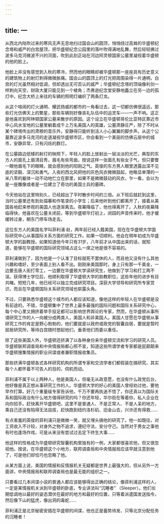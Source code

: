 ```yaml
---
---
---
```

title: 一
---



从西北内陆吹过来的寒风无声无息地扫过国会山的圆顶，悄悄绕过高耸的华盛顿纪念塔和威严的白宫屋顶，把华盛顿纪念公园里的落叶吹得满地乱舞，然后轻轻拂过波多马克河微波不兴的河面，吹到此刻正站在河边阿灵顿国家公墓里凝视着华盛顿的他的脸上。

他脸上并没有感觉到入秋的寒冷，然而他的眼睛却被华盛顿那一座座具有历史意义的建筑物上的射灯刺得微微胀痛。国会山的圆顶上的灯光把周围染得一片通明，白宫的灯光虽然相对低调，但却透出无可否认的威严；华盛顿纪念塔的顶端像利剑一样刺向天空，财政大厦只能见到一个棱角；杰弗逊纪念堂安静地矗立在另一边的孤灯中，纪念大桥上来往的车辆的照明灯编织了两条灯龙。

从这个喧闹的灯火通明、耀武扬威的都市的一角看过去，这一切都仿佛很遥远，那些灯光仿佛天上的繁星，那些车辆则好像丧礼队伍中的运灵车——一声不响。这正是他喜欢到阿林顿国家公墓来散步的原因。这个设立在华盛顿哥伦比亚特区靠近市中心风水宝地的公墓里躺着成千上万名美国人的英雄，公墓肃静庄严，除了不时从某个碑塔传出的肃穆的音乐外，安静得只能听到活人小心翼翼的脚步声。从这个公墓靠近波多马克河的走道凝视华盛顿市区，你会看到一个美丽的仿佛云层中的城市，安静异常，只有闪烁的群灯。

在公墓路边低矮的射灯的映照下，年轻人的脸上放射出一层淡淡的光芒，典型的东方人的面孔上眉清目秀，眉毛有些弯曲，按说这样一张面孔有些女子气，但只要瞥一眼他眉毛下的眼睛，就会感到他的阳刚之气。英俊的东方男人眼里透露出深不见底的坚毅、深沉和勇气。入夜的西北风把他的灰色风衣微微鼓起，他略显单薄的一米八零的躯体一动不动地伫立在那里，如果不是微微鼓动的风衣，乍一看，会以为是一座雕像或者是一位建立了奇功的美国士兵的墓碑。

今天他站在这里特别久，已经超出了平时散步时间的三倍。从下班后就赶到这里，当时公墓里还有到处描摹和作笔录的小学生；后来他听到他们都离开了，接着从美国各地赶来参观的美国人也逐渐离去。夜幕降临了，他也得离开了。入秋的夜幕降临得快，他喜欢在公墓关闭前，等到华盛顿华灯初上，闭园的声音传来时，他才缓缓转过身，朝东门停车场走去。

这位东方人的美国名字叫菲利浦·赵，两年前已经入籍美国，现在在华盛顿大学国际研究中心从事国际关系方面的研究工作。如果一切顺利，他会在明年初成为华盛顿大学的副教授。如果知道他今年只有31岁，八年前才从中国出来的话，就知道，能够在华盛顿的国际研究领域占这么一席之地是很不容易的。

菲利浦做到了，因为他是一个认准了目标就死不罢休的人，而且他又没有什么其他兴趣和嗜好，至少表面上别人看不出。刚刚来美国那时，身上只有那一千美金，一边要去唐人街打零工，一边要在华盛顿大学读研究生，他做到了学习和打工两不误。获得博士学位后，他顺利取得了华盛顿大学的助教职位，这些年他的进步有目共睹。短短几年，他已经可以独立完成研究项目。深获大学领导和研究所专家赏识，而且在华盛顿国际关系研究领域也崭露头角。

不过，只要熟悉华盛顿这个城市的人都应该知道，像他这样的年轻人在华盛顿是没有前途的。不错，华盛顿集中了世界上最多最强的国际问题和国际关系研究中心，每个中心里又拥挤着举手投足都可以影响世界舆论的专家，然而，在华盛顿从事所谓研究工作的人一向被分成两类人，美国人和非美国人。美国人甘愿在华盛顿从事研究工作的肯定是野心勃勃的，他们要就是以政府或政党的智囊自居，要就是暂时屈居研究所，等待白宫随时想起他们，垂青他们而委以重任。

除了这些美国人外，华盛顿还挤满了以各种身份来华盛顿交流和学习的研究人员。华盛顿联邦调查局和中央情报局都心照不宣，知道这些所谓学者专家都是屁颠颠来华盛顿搜集情报的职业间谍或者兼职情报收集员。

那些挤满华盛顿各式各样研究机构的所谓专家和交流学者们都假装在搞研究，其实每个人都怀着不可告人的目的，伺机而动。

菲利浦不属于以上两种人，他是美国人，但毫无从政意愿，也没有什么政党后台，他好像是真正想从事研究工作的人。华盛顿大学的好心的美国人曾经劝过他，要他早作打算。好几个重量级专家告诉他，千万不要再执迷不悟了，你还真以为国际关系和国际政治有什么地方值得研究的吗？你还年轻，华尔街在等着你，私人企业在向你招手。赶快离开华盛顿吧，这里不是普通人、不是正常人、不是人呆的地方，乘自己还没有陷得无法自拔，赶快跑到纽约洛杉矶、旧金山去，兴许还有得救……

有点害羞的英俊的菲利浦只是微微一笑，就又埋头搞他的研究了。他一如既往，对工资收入不计较，对身外之物不追求，遵纪守法，安分守己。当然对于男女之事他有时也逢场作戏，可是从来没有尝试过去定下终生大事……

他这样的性格成为华盛顿研究智囊机构里独有的一例，大家都很喜欢他，但又很忽视他。按说，在华盛顿这个小地方，联邦调查局和中央情报局应该早就注意到他了，可是他们却恰巧也忽略了他。

从某方面上说，美国的情报和反情报机关无疑都是世界上最强大的，但从另外一方面讲，中央情报局和联邦调查局也是最无能的组织之一。

只要看过几本间谍小说的普通人都应该能够得出正确的结论，像菲利浦这样的人，一定是某情报机关派到华盛顿的卧底，专业讲法叫“沉睡者” （Sleeper）。他们长期低调地以最好的姿态潜伏在最好的地方和最好的位置，只等着派遣国发送指令，然后像下山的猛虎，像出洞的毒蛇……

菲利浦正是北京秘密安插在华盛顿的间谍，他也正是蓄势待发、只等北京分配任务的沉睡者！